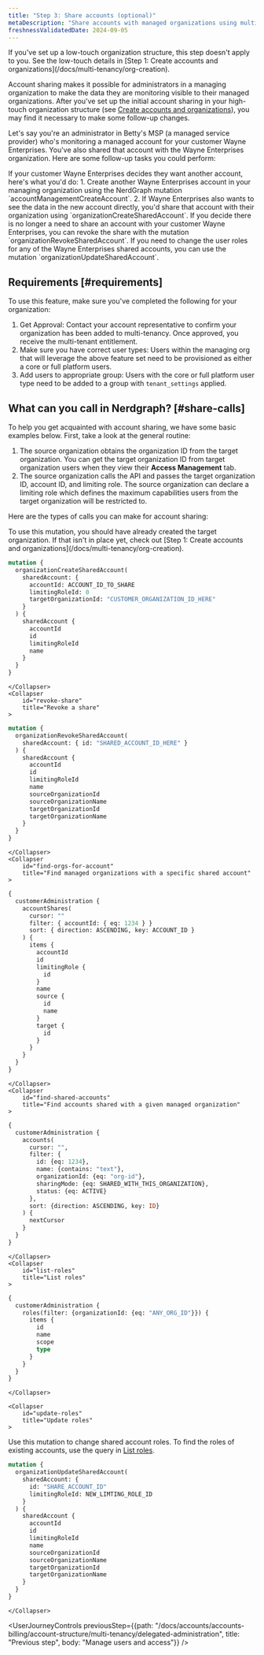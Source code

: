 ```yaml
---
title: "Step 3: Share accounts (optional)" 
metaDescription: "Share accounts with managed organizations using multi-tenency"
freshnessValidatedDate: 2024-09-05
---
```


<Callout variant="important">
  If you've set up a low-touch organization structure, this step doesn't apply to you. See the low-touch details in [Step 1: Create accounts and organizations](/docs/multi-tenancy/org-creation).
</Callout>

Account sharing makes it possible for administrators in a managing organization to make the data they are monitoring visible to their managed organizations. After you've set up the initial account sharing in your high-touch organization structure (see [Create accounts and organizations](/docs/multi-tenancy/org-creation)), you may find it necessary to make some follow-up changes. 

Let's say you're an administrator in Betty's MSP (a managed service provider) who's monitoring a managed account for your customer Wayne Enterprises. You've also shared that account with the Wayne Enterprises organization. Here are some follow-up tasks you could perform:

<CollapserGroup>
    <Collapser
        id="create-share-accounts"
        title="Create and share additional accounts"
    >
      If your customer Wayne Enterprises decides they want another account, here's what you'd do: 
        1. Create another Wayne Enterprises account in your managing organization using the NerdGraph mutation `accountManagementCreateAccount`. 
        2. If Wayne Enterprises also wants to see the data in the new account directly, you'd share that account with their organization using `organizationCreateSharedAccount`.  
    </Collapser>
    <Collapser
        id="revoke-access-to-share"
        title="Revoke access to a shared account"
    >
      If you decide there is no longer a need to share an account with your customer Wayne Enterprises, you can revoke the share with the mutation `organizationRevokeSharedAccount`. 
    </Collapser>
    <Collapser
        id="update-roles"
        title="Update the roles for a shared account"
    >
      If you need to change the user roles for any of the Wayne Enterprises shared accounts, you can use the mutation `organizationUpdateSharedAccount`.
    </Collapser>
</CollapserGroup>

## Requirements [#requirements]

To use this feature, make sure you've completed the following for your organization:

1. Get Approval: Contact your account representative to confirm your organization has been added to multi-tenancy. Once approved, you receive the multi-tenant entitlement.
2. Make sure you have correct user types: Users within the managing org that will leverage the above feature set need to be provisioned as either a core or full platform users.
3. Add users to appropriate group: Users with the core or full platform user type need to be added to a group with `tenant_settings` applied. 

## What can you call in Nerdgraph? [#share-calls]

To help you get acquainted with account sharing, we have some basic examples below. First, take a look at the general routine:

1. The source organization obtains the organization ID from the target organization. You can get the target organization ID from target organization users when they view their **Access Management** tab. 
2. The source organization calls the API and passes the target organization ID, account ID, and limiting role. The source organization can declare a limiting role which defines the maximum capabilities users from the target organization will be restricted to.

Here are the types of calls you can make for account sharing:

<CollapserGroup>
    <Collapser
        id="create-a-share"
        title="Create a share"
    >
To use this mutation, you should have already created the target organization. If that isn't in place yet, check out [Step 1: Create accounts and organizations](/docs/multi-tenancy/org-creation). 

```graphql
mutation {
  organizationCreateSharedAccount(
    sharedAccount: {
      accountId: ACCOUNT_ID_TO_SHARE
      limitingRoleId: 0
      targetOrganizationId: "CUSTOMER_ORGANIZATION_ID_HERE"
    }
  ) {
    sharedAccount {
      accountId
      id
      limitingRoleId
      name
    }
  }
}
```
    </Collapser>
    <Collapser
        id="revoke-share"
        title="Revoke a share"
    >
```graphql
mutation {
  organizationRevokeSharedAccount(
    sharedAccount: { id: "SHARED_ACCOUNT_ID_HERE" }
  ) {
    sharedAccount {
      accountId
      id
      limitingRoleId
      name
      sourceOrganizationId
      sourceOrganizationName
      targetOrganizationId
      targetOrganizationName
    }
  }
}
```
    </Collapser>
    <Collapser
        id="find-orgs-for-account"
        title="Find managed organizations with a specific shared account"
    >
```graphql
{
  customerAdministration {
    accountShares(
      cursor: ""
      filter: { accountId: { eq: 1234 } }
      sort: { direction: ASCENDING, key: ACCOUNT_ID }
    ) {
      items {
        accountId
        id
        limitingRole {
          id
        }
        name
        source {
          id
          name
        }
        target {
          id
        }
      }
    }
  }
}
```
    </Collapser>
    <Collapser
        id="find-shared-accounts"
        title="Find accounts shared with a given managed organization"
    >
```graphql
{
  customerAdministration {
    accounts(
      cursor: "",
      filter: {
        id: {eq: 1234},
        name: {contains: "text"},
        organizationId: {eq: "org-id"},
        sharingMode: {eq: SHARED_WITH_THIS_ORGANIZATION},
        status: {eq: ACTIVE}
      },
      sort: {direction: ASCENDING, key: ID}
    ) {
      nextCursor
    }
  }
}
```
    </Collapser>
    <Collapser
        id="list-roles"
        title="List roles"
    >
```graphql
{
  customerAdministration {
    roles(filter: {organizationId: {eq: "ANY_ORG_ID"}}) {
      items {
        id
        name
        scope
        type
      }
    }
  }
}
```
    </Collapser>

    <Collapser
        id="update-roles"
        title="Update roles"
    >
Use this mutation to change shared account roles. To find the roles of existing accounts, use the query in [List roles](#list-roles).

```graphql
mutation {
  organizationUpdateSharedAccount(
    sharedAccount: {
      id: "SHARE_ACCOUNT_ID"
      limitingRoleId: NEW_LIMTING_ROLE_ID
    }
  ) {
    sharedAccount {
      accountId
      id
      limitingRoleId
      name
      sourceOrganizationId
      sourceOrganizationName
      targetOrganizationId
      targetOrganizationName
    }
  }
}
```
    </Collapser>
</CollapserGroup>


<UserJourneyControls
previousStep={{path: "/docs/accounts/accounts-billing/account-structure/multi-tenancy/delegated-administration", title: "Previous step", body: "Manage users and access"}}
/>
